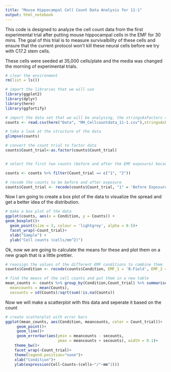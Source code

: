 ```yaml
---
title: "Mouse Hippocampal Cell Count Data Analysis for 11-1"
output: html_notebook
---
```


This code is designed to analyze the cell count data from the first experimental trial after putting mouse hippocampal cells in the EMF for 30 mins.  The goal of this trial is to measure survivalbility of these cells and ensure that the current protocol won't kill these neural cells before we try with C17.2 stem cells.

These cells were seeded at 35,000 cells/plate and the media was changed the morning of experimental trials. 

```r
# clear the environment
rm(list = ls())

# import the libraries that we will use
library(ggplot2)
library(dplyr)
library(here)
library(ggfortify)

```


```r
# import the data set that we will be analysing, the stringsAsFactors = True argument converts categorical data to factors so we can analyse the levels
counts <- read.csv(here("Data", "MH_Cellcountdata_11-1.csv"),stringsAsFactors = TRUE)

# take a look at the structure of the data
glimpse(counts)
```

```r
# convert the count trial to factor data
counts$Count_trial<-as.factor(counts$Count_trial) 


# select the first two counts (before and after the EMF exposure) because the third count is skewed due to the lack of CO2 that the cells were exposed to between the 2nd and 3rd counts

counts <- counts %>% filter(Count_trial == c("1", "2"))

# recode the counts to be before and after exposure
counts$Count_trial <- recode(counts$Count_trial, "1" = 'Before Exposure', "2" = 'After Exposure')
```

Now I am going to create a box plot of the data to visualize the spread and get a better idea of the distribution.
```r
# make a box plot of the data
ggplot(counts, aes(x = Condition, y = Counts)) +
geom_boxplot()+
  geom_point(size = 3, colour = 'lightgrey', alpha = 0.5)+
  facet_wrap(~Count_trial)+
  xlab("Sample") +
  ylab("Cell counts (cells/mm^2)")
```
Ok, now we are going to calculate the means for these and plot them on a new graph that is a little prettier. 
```r
# reassign the values of the different EMF conditions to combine them
counts$Condition <- recode(counts$Condition, EMF_1 = 'B-Field', EMF_2 = 'B-Field', Control = 'Control')

```


```r
# find the means of the cell counts and put them in a new table
mean_counts <- counts %>% group_by(Condition,Count_trial) %>% summarise(
  meancounts = mean(Counts),
  secounts = sd(Counts)/sqrt(sum(!is.na(Counts))                                                             ))
```
Now we will make a scatterplot with this data and seperate it based on the count

```r
# create scatterplot with error bars
ggplot(mean_counts, aes(Condition, meancounts, color = Count_trial))+
     geom_point()+
     geom_line()+
     geom_errorbar(aes(ymin = meancounts - secounts,
                       ymax = meancounts + secounts), width = 0.1)+
    theme_bw()+
    facet_wrap(~Count_trial)+
    theme(legend.position="none")+
    xlab("Condition")+
    ylab(expression(Cell~Counts~(cells~"/"~mm^2)))
         
```




